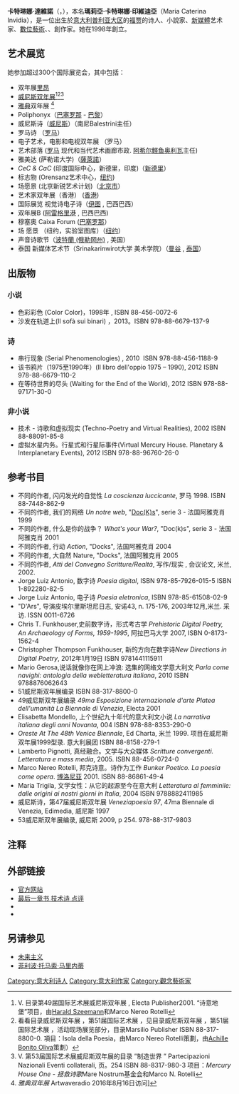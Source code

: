 {{copyedit|time=2015-02-10T02:20:46+00:00}}
{{Infobox writer <!-- for more information see [[:Template:Infobox_writer/doc|:Template:Infobox writer/doc]] -->
| name = Caterina Davinio
| image = Caterina_davinio_1990.JPG
| caption = 卡特里纳·達維諾于1990年
| birth_date = {{birth date|1957|11|25|df=y}}
| birth_place = {{ITA}}[[普利亚|普利亚]][[福賈|福賈]]  
| death_date =
| occupation = 诗人、作家、[[新媒體|新媒體]]艺术家
| movement = [[后现代主义|后现代主义]]、[[視覺詩|視覺詩]]、[[数字艺术|数字艺术]]、[[艺术网|艺术网]]、录像艺术
| notableworks = 《Karenina.it》、《全球诗歌》、《第一诗航天飞机登陆》、《[[第二人生|第二人生]]》
| influences = [[达达主义|达达主义]]、[[未来主义|未来主义]]、[[波普藝術|波普藝術]]、[[前衛|前衛]]
| influenced =
}}
'''卡特琳娜·達維諾'''（{{lang-it|Caterina Davinio}}，{{bd|1957年|11月25日||}}），本名'''瑪莉亞·卡特琳娜·印維迪亞'''（Maria Caterina Invidia），是一位出生於[[意大利|意大利]][[普利亚大区|普利亚大区]]的[[福贾|福贾]]的诗人、小說家、[[新媒體|新媒體]]艺术家、[[數位藝術|數位藝術]]、{{link-en|網路藝術|net.art}}、{{link-en|視訊藝術|Video art}}創作家。她在1998年創立{{link-en|網路詩壇|Net-poetry}}。

==艺术展览==
她参加超过300个国际展览会，其中包括：
* 双年展[[里昂|里昂]]
* [[威尼斯双年展|威尼斯双年展]]<ref>V. 目录第49届国际艺术展威尼斯双年展 , Electa Publisher2001. “诗意地堡”项目，由[[Harald_Szeemann|Harald Szeemann]]和Marco Nereo Rotelli</ref><ref>看看目录威尼斯双年展 ，第51届国际艺术展 ，见目录威尼斯双年展 ，第51届国际艺术展 ，活动现场展览部分，目录Marsilio Publisher ISBN 88-317-8800-0. 項目：Isola della Poesia，由Marco Nereo Rotelli策劃，由[[Achille_Bonito_Oliva|Achille Bonito Oliva]]策劃）</ref><ref>V. 第53届国际艺术展威尼斯双年展的目录 ”制造世界 ” Partecipazioni Nazionali Eventi collaterali, 页。254 ISBN 88-8317-980-3 项目：''Mercury House One - 拯救诗歌''Mare Nostrum基金会和Marco N. Rotelli</ref>
* [[雅典|雅典]]双年展 <ref>''雅典双年展''{{cite web |url=http://www.artwaveradio.net/en/Playlists/2007/w0018_aug20-26.html |title=存档副本 |accessdate=2008-11-23 |deadurl=yes |archiveurl=https://web.archive.org/web/20090106191042/http://www.artwaveradio.net/en/Playlists/2007/w0018_aug20-26.html |archivedate=2009-01-06 }} Artwaveradio 2016年8月16日访问]</ref>
* Poliphonyx（[[巴塞罗那|巴塞罗那]] - [[巴黎|巴黎]]）
* 威尼斯诗（[[威尼斯|威尼斯]]）（南尼Balestrini主任）
* 罗马诗 （[[罗马|罗马]]）
* 电子艺术，电影和电视双年展 （罗马）
* 艺术部落  ([[罗马|罗马]] 现代和当代艺术画廊市政. [[阿希尔鲣鱼奥利瓦|阿希尔鲣鱼奥利瓦]]主任)
* 雅美达 (萨勒诺大学)（[[薩萊諾|薩萊諾]]）
* ''CeC & CaC'' (印度国际中心，新德里，印度)（[[新德里|新德里]]）
* 标志物 (Orensanz艺术中心，[[纽约|纽约]])
* 场愿景 (北京新锐艺术计划)（[[北京市|北京市]]）
* 艺术家双年展（香港） ([[香港|香港]])
* 国际展览 视觉诗电子诗（[[伊图|伊图]] , 巴西巴西）
* 双年展B ([[阿雷格里港|阿雷格里港]] , 巴西巴西)
* 穆塞奥 Caixa Forum ([[巴塞罗那|巴塞罗那]]）
* 场 愿景 （纽约，实验室图库）（[[纽约|纽约]]）
* 声音诗歌节（[[波特蘭_(俄勒岡州)|波特蘭 (俄勒岡州)]] , 美国）
* 泰国 新媒体艺术节（Srinakarinwirot大学 美术学院）（[[曼谷|曼谷]] , [[泰国|泰国]]）

==出版物==
===小说===
* 色彩彩色 (Color Color)，1998年 , ISBN 88-456-0072-6
* 沙发在轨道上(Il sofà sui binari) ，2013。ISBN 978-88-6679-137-9
===诗===
* 串行现象 (Serial Phenomenologies) , 2010  ISBN 978-88-456-1188-9 
* 该书鸦片（1975至1990年）(Il libro dell'oppio 1975 – 1990), 2012 ISBN 978-88-6679-110-2 
* 在等待世界的尽头 (Waiting for the End of the World), 2012 ISBN 978-88-97171-30-0 
===非小说===
* 技术 - 诗歌和虚拟现实 (Techno-Poetry and Virtual Realities), 2002 ISBN 88-88091-85-8
* 虚拟水星内务。行星式和行星际事件(Virtual Mercury House. Planetary & Interplanetary Events), 2012 ISBN 978-88-96760-26-0

==参考书目==
*不同的作者, 闪闪发光的自觉性 ''La coscienza luccicante'', 罗马 1998. ISBN 88-7448-862-9
*不同的作者, 我们的网络 ''Un notre web'', "[[Doc(K)s|Doc(K)s]]", serie 3 - 法国阿雅克肖 1999
*不同的作者, 什么是你的战争？ ''What's your War?'', "Doc(k)s", serie 3 - 法国阿雅克肖 2001
*不同的作者, 行动 ''Action'', "Docks", 法国阿雅克肖 2004
*不同的作者, 大自然 Nature, "Docks", 法国阿雅克肖 2005
*不同的作者, ''Atti del Convegno Scritture/Realtà'', 写作/现实 , 会议论文, 米兰, 2002.
* Jorge Luiz Antonio, 数字诗 ''Poesia digital'', ISBN 978-85-7926-015-5   ISBN 1-892280-82-5
* Jorge Luiz Antonio, 电子诗 ''Poesia eletronica'', ISBN 978-85-61508-02-9
*"D'Ars", 导演皮埃尔里斯坦尼日志, 安诺43, n. 175-176, 2003年12月,米兰. 采访. ISSN 0011-6726
*Chris T. Funkhouser,史前数字诗，形式考古学 ''Prehistoric Digital Poetry, An Archaeology of Forms, 1959-1995'', 阿拉巴马大学  2007, ISBN 0-8173-1562-4
* Christopher Thompson Funkhouser, 新的方向在数字诗''New Directions in Digital Poetry'', 2012年1月19日  ISBN  9781441115911
* Mario Gerosa,说话就像你在网上冲浪: 选集的网络文学意大利文 ''Parla come navighi: antologia della webletteratura italiana'', 2010   ISBN  9788876062643
* 51威尼斯双年展编录  ISBN 88-317-8800-0
* 49威尼斯双年展编录 ''49ma Esposizione internazionale d'arte Platea dell'umanità La Biennale di Venezia'', Electa 2001
* Elisabetta Mondello, 上个世纪九十年代的意大利文小说 ''La narrativa italiana degli anni Novanta'', 004 ISBN 978-88-8353-290-0
*''Oreste At The 48th Venice Biennale'', Ed Charta, 米兰 1999. 项目在威尼斯双年展1999型录. 意大利展团 ISBN 88-8158-279-1
*Lamberto Pignotti, 真经融合。文学与大众媒体 ''Scritture convergenti. Letteratura e mass media'', 2005. ISBN 88-456-0724-0
*Marco Nereo Rotelli, 邦克诗意。诗作为工作 ''Bunker Poetico. La poesia come opera''. [[博洛尼亚|博洛尼亚]] 2001. ISBN 88-86861-49-4
* Maria Trigila, 文学女性：从它的起源至今在意大利 ''Letteratura al femminile: dalle origini ai nostri giorni in Italia'', 2004  ISBN  9788882411985
* 威尼斯诗，第47届威尼斯双年展 ''Veneziapoesia 97'', 47ma Biennale di Venezia, Edimedia, 威尼斯 1997
* 53威尼斯双年展编录, 威尼斯 2009, p 254. 978-88-317-9803

==注释==
{{reflist}}

==外部链接==
{{Commonscat|Caterina Davinio|卡特琳娜·達維諾}}
* [http://xoomer.alice.it/cprezi/caterinadav.html 官方网站]{{Wayback|url=http://xoomer.alice.it/cprezi/caterinadav.html |date=20081231175731 }}
* [https://web.archive.org/web/20071221212506/http://www.arteonline.arq.br/museu/ensaios/davinio.htm 最后一章书 技术诗  点评]
* [https://web.archive.org/web/20071021001429/http://rccs.usfca.edu/bookinfo.asp?ReviewID=287&BookID=240 ]
* [http://www.ontherundesign.com/Artists/Caterina_Davinio.html ]{{Wayback|url=http://www.ontherundesign.com/Artists/Caterina_Davinio.html |date=20141102132146 }}

==另请参见==
*[[未来主义|未来主义]]
*[[菲利波·托马索·马里内蒂|菲利波·托马索·马里内蒂]]

{{Authority control}}
{{DEFAULTSORT:Davinio, Caterina}}
[[Category:意大利诗人|Category:意大利诗人]]
[[Category:意大利作家|Category:意大利作家]]
[[Category:觀念藝術家|Category:觀念藝術家]]